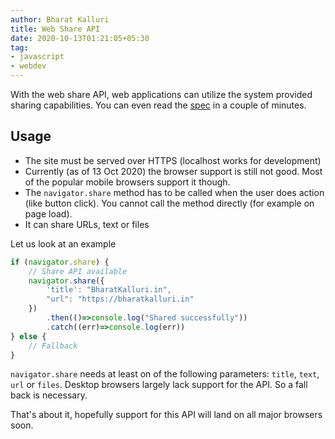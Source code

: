 ```yaml
---
author: Bharat Kalluri
title: Web Share API
date: 2020-10-13T01:21:05+05:30
tag:
- javascript
- webdev
---
```


With the web share API, web applications can utilize the system provided sharing capabilities. You can even read the [spec](https://w3c.github.io/web-share/) 
in a couple of minutes. 

## Usage

- The site must be served over HTTPS (localhost works for development)
- Currently (as of 13 Oct 2020) the browser support is still not good. Most of the popular mobile browsers support it though.
- The `navigator.share` method has to be called when the user does action (like button click). You cannot call the method directly (for example on page load).
- It can share URLs, text or files

Let us look at an example

```js
if (navigator.share) {
    // Share API available
    navigator.share({
        'title': "BharatKalluri.in",
        "url": "https://bharatkalluri.in"
    })
        .then(()=>console.log("Shared successfully"))
        .catch((err)=>console.log(err))
} else {
    // Fallback
}
```

`navigator.share` needs at least on of the following parameters: `title`, `text`, `url` or `files`. Desktop browsers largely lack support
for the API. So a fall back is necessary.

That's about it, hopefully support for this API will land on all major browsers soon.